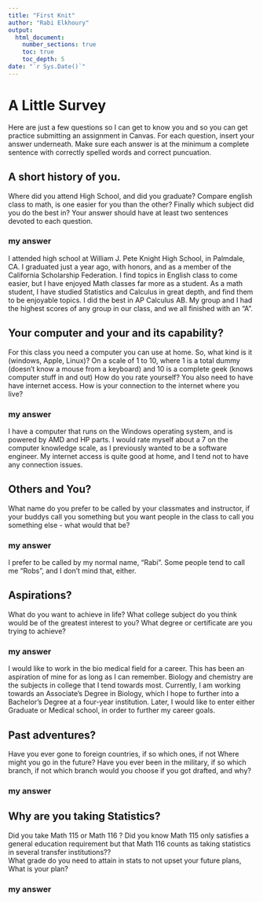```yaml
---
title: "First Knit"
author: "Rabi Elkhoury"
output: 
  html_document:
    number_sections: true
    toc: true
    toc_depth: 5
date: "`r Sys.Date()`"   
---
```


# A Little Survey

Here are just a few questions so I can get to know you and so you can get practice submitting an assignment in Canvas.  For each question, insert your answer underneath. Make sure each answer is at the minimum a complete sentence with correctly spelled words and correct puncuation. 

## A short history of you.  
Where did you attend High School, and did you graduate? Compare english class to math, is one easier for you than the other? Finally which subject did you do the best in? Your answer should have at least two sentences devoted to each question.  
  
### my answer     
I attended high school at William J. Pete Knight High School, in Palmdale, CA.  I graduated just a year ago, with honors, and as a member of the California Scholarship Federation.  I find topics in English class to come easier, but I have enjoyed Math classes far more as a student.  As a math student, I have studied Statistics and Calculus in great depth, and find them to be enjoyable topics.  I did the best in AP Calculus AB.  My group and I had the highest scores of any group in our class, and we all finished with an "A".

     


## Your computer and your and its capability?  
 For this class  you need a computer you can use at home.  So, what kind is it (windows, Apple, Linux)?  On a scale of 1 to 10, where 1 is a total dummy (doesn't know a mouse from a keyboard) and 10 is a complete geek (knows computer stuff in and out) How do you rate yourself?  You also need to have have internet access. How is your connection to the internet where you live?

### my answer   
I have a computer that runs on the Windows operating system, and is powered by AMD and HP parts.  I would rate myself about a 7 on the computer knowledge scale, as I previously wanted to be a software engineer.  My internet access is quite good at home, and I tend not to have any connection issues.  
   

## Others and You?   
What name do you prefer to be called by your classmates and instructor, if your buddys call you something but you want people in the class to call you something else - what would that be? 

### my answer     
I prefer to be called by my normal name, "Rabi".  Some people tend to call me "Robs", and I don't mind that, either.  
   
 




## Aspirations?   
What do you want to achieve in life?  What college subject do you think would be of the greatest interest to you? What degree or certificate are you trying to achieve?

### my answer     
I would like to work in the bio medical field for a career.  This has been an aspiration of mine for as long as I can remember.  Biology and chemistry are the subjects in college that I tend towards most.  Currently,  I am working towards an Associate's Degree in Biology, which I hope to further into a Bachelor's Degree at a four-year institution.  Later, I would like to enter either Graduate or Medical school, in order to further my career goals.
   
 




## Past adventures?  
Have you ever gone to foreign countries, if so which ones, if not Where might you go in the future?  Have you ever been in the military, if so which branch, if not which branch would you choose if you got drafted, and why?

### my answer     
  
   
  




## Why are you taking Statistics?  
Did you take Math 115 or Math 116 ?  Did you know Math 115 only satisfies a general education requirement but that Math 116 counts as taking statistics in several transfer institutions??  
What grade do you need to attain in stats to not upset your future plans, What is your plan?  
 

### my answer     
  
   
 






  




